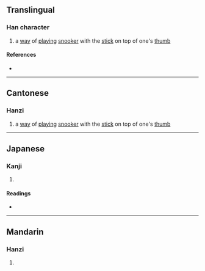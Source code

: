 {{character info/new}}
==Translingual==

===Han character===
{{Han char|rn=50|rad=巾|as=04|sn=7|four=44212|canj=LBLBU|ids=⿰巾冘}}

# {{lb|cmn|Cantonese}} a [[way]] of [[play]]ing [[snooker]] with the [[stick]] on top of one's [[thumb]]

====References====
* {{Han ref|kx=0329.270|dkj=08822|dj=0634.360|hdz=10732.100|uh=5E0E|ud=24078|bh=CACC|bd=51916}}

----

==Cantonese==

===Hanzi===
{{yue-hanzi|jyut=[[zam2]]|y=jam2}}

# a [[way]] of [[play]]ing [[snooker]] with the [[stick]] on top of one's [[thumb]]

----

==Japanese==

===Kanji===
{{ja-kanji|grade=|rs=巾04}}

# {{defn|lang=ja|sort=巾04}}

====Readings====
* {{ja-readings|on=[[たん]] (tan), [[とん]] (ton)|kun=}}

----

==Mandarin==

===Hanzi===
{{cmn-hanzi|pin=[[dàn]] ([[dan4]])|wg=tan<sup>4</sup>}}

# {{defn|lang=cmn|sort=巾04}}